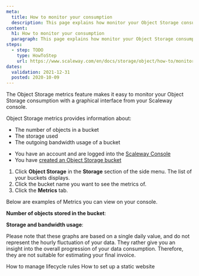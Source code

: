 ```yaml
---
meta:
  title: How to monitor your consumption
  description: This page explains how monitor your Object Storage consumption with the Metrics feature.
content:
  h1: How to monitor your consumption
  paragraph: This page explains how monitor your Object Storage consumption with the Metrics feature.
steps:
  - step: TODO
    type: HowToStep
    url: https://www.scaleway.com/en/docs/storage/object/how-to/monitor-consumption
dates:
  validation: 2021-12-31
  posted: 2020-10-09
---
```


The Object Storage metrics feature makes it easy to monitor your Object Storage consumption with a graphical interface from your Scaleway console. 

Object Storage metrics provides information about: 
  - The number of objects in a bucket
  - The storage used
  - The outgoing bandwidth usage of a bucket

<Message type="requirement">

  - You have an account and are logged into the [Scaleway Console](https://console.scaleway.com)  
  - You have [created an Object Storage bucket](/storage/object/how-to/create-a-bucket/)

</Message>

1. Click **Object Storage** in the **Storage** section of the side menu. The list of your buckets displays.
2. Click the bucket name you want to see the metrics of. 
3. Click the **Metrics** tab.

Below are examples of Metrics you can view on your console.

**Number of objects stored in the bucket**: 
  <Lightbox src="scaleway-metrics-number-of-objects.png" alt="" />

**Storage and bandwidth usage**:
  <Lightbox src="scaleway-metrics-storage-bandwidth.png" alt="" />
  <Message type="important">

  Please note that these graphs are based on a single daily value, and do not represent the hourly fluctuation of your data. They rather give you an insight into the overall progression of your data consumption. Therefore, they are not suitable for estimating your final invoice.

  </Message>

<Navigation title="See Also">
  <PreviousButton to="/storage/object/how-to/manage-lifecycle-rules/">How to manage lifecycle rules</PreviousButton>
  <NextButton to="/storage/object/how-to/use-bucket-website/">How to set up a static website</NextButton>
</Navigation>
